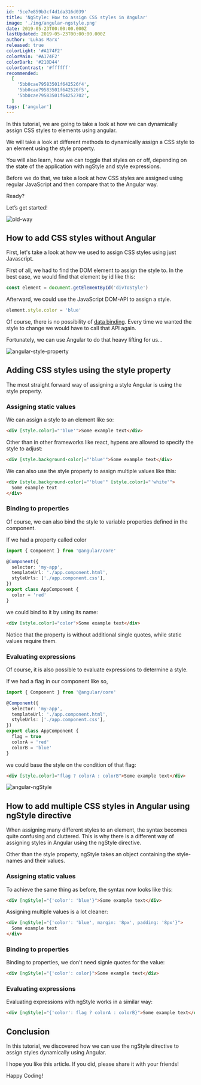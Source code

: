 ---
id: '5ce7e859b3cf4d1da316d039'
title: 'NgStyle: How to assign CSS styles in Angular'
image: './img/angular-ngstyle.png'
date: 2019-05-23T00:00:00.000Z
lastUpdated: 2019-05-23T00:00:00.000Z
author: 'Lukas Marx'
released: true
colorLight: '#A174F2'
colorMain: '#A174F2'
colorDark: '#210D44'
colorContrast: '#ffffff'
recommended:
  [
    '5bb0cae79583501f642526f4',
    '5bb0cae79583501f642526f5',
    '5bb0cae79583501f64252702',
  ]
tags: ['angular']
---

In this tutorial, we are going to take a look at how we can dynamically assign CSS styles to elements using angular.

We will take a look at different methods to dynamically assign a CSS style to an element using the style property.

You will also learn, how we can toggle that styles on or off, depending on the state of the application with ngStyle and style expressions.

Before we do that, we take a look at how CSS styles are assigned using regular JavaScript and then compare that to the Angular way.

Ready?

Let’s get started!

![old-way](./img/angular-ngstyle-old-way-banner.png)

## How to add CSS styles without Angular

First, let's take a look at how we used to assign CSS styles using just Javascript.

First of all, we had to find the DOM element to assign the style to. In the best case, we would find that element by id like this:

```typescript
const element = document.getElementById('divToStyle')
```

Afterward, we could use the JavaScript DOM-API to assign a style.

```typescript
element.style.color = 'blue'
```

Of course, there is no possibility of [data binding](/posts/angular-data-binding). Every time we wanted the style to change we would have to call that API again.

Fortunately, we can use Angular to do that heavy lifting for us...

![angular-style-property](./img/angular-ngstyle-style-property-banner.png)

## Adding CSS styles using the style property

The most straight forward way of assigning a style Angular is using the style property.

### Assigning static values

We can assign a style to an element like so:

```html
<div [style.color]="'blue'">Some example text</div>
```

Other than in other frameworks like react, hypens are allowed to specify the style to adjust:

```html
<div [style.background-color]="'blue'">Some example text</div>
```

We can also use the style property to assign multiple values like this:

```html
<div [style.background-color]="'blue'" [style.color]="'white'">
  Some example text
</div>
```

### Binding to properties

Of course, we can also bind the style to variable properties defined in the component.

If we had a property called color

```typescript
import { Component } from '@angular/core'

@Component({
  selector: 'my-app',
  templateUrl: './app.component.html',
  styleUrls: ['./app.component.css'],
})
export class AppComponent {
  color = 'red'
}
```

we could bind to it by using its name:

```html
<div [style.color]="color">Some example text</div>
```

Notice that the property is without additional single quotes, while static values require them.

### Evaluating expressions

Of course, it is also possible to evaluate expressions to determine a style.

If we had a flag in our component like so,

```typescript
import { Component } from '@angular/core'

@Component({
  selector: 'my-app',
  templateUrl: './app.component.html',
  styleUrls: ['./app.component.css'],
})
export class AppComponent {
  flag = true
  colorA = 'red'
  colorB = 'blue'
}
```

we could base the style on the condition of that flag:

```html
<div [style.color]="flag ? colorA : colorB">Some example text</div>
```

![angular-ngStyle](./img/angular-ngstyle-ngStyle-banner.png)

## How to add multiple CSS styles in Angular using ngStyle directive

When assigning many different styles to an element, the syntax becomes quite confusing and cluttered.
This is why there is a different way of assigning styles in Angular using the ngStyle directive.

Other than the style property, ngStyle takes an object containing the style-names and their values.

### Assigning static values

To achieve the same thing as before, the syntax now looks like this:

```html
<div [ngStyle]="{'color': 'blue'}">Some example text</div>
```

Assigning multiple values is a lot cleaner:

```html
<div [ngStyle]="{'color': 'blue', margin: '8px', padding: '8px'}">
  Some example text
</div>
```

### Binding to properties

Binding to properties, we don't need signle quotes for the value:

```html
<div [ngStyle]="{'color': color}">Some example text</div>
```

### Evaluating expressions

Evaluating expressions with ngStyle works in a similar way:

```html
<div [ngStyle]="{'color': flag ? colorA : colorB}">Some example text</div>
```

## Conclusion

In this tutorial, we discovered how we can use the ngStyle directive to assign styles dynamically using Angular.

I hope you like this article. If you did, please share it with your friends!

Happy Coding!
